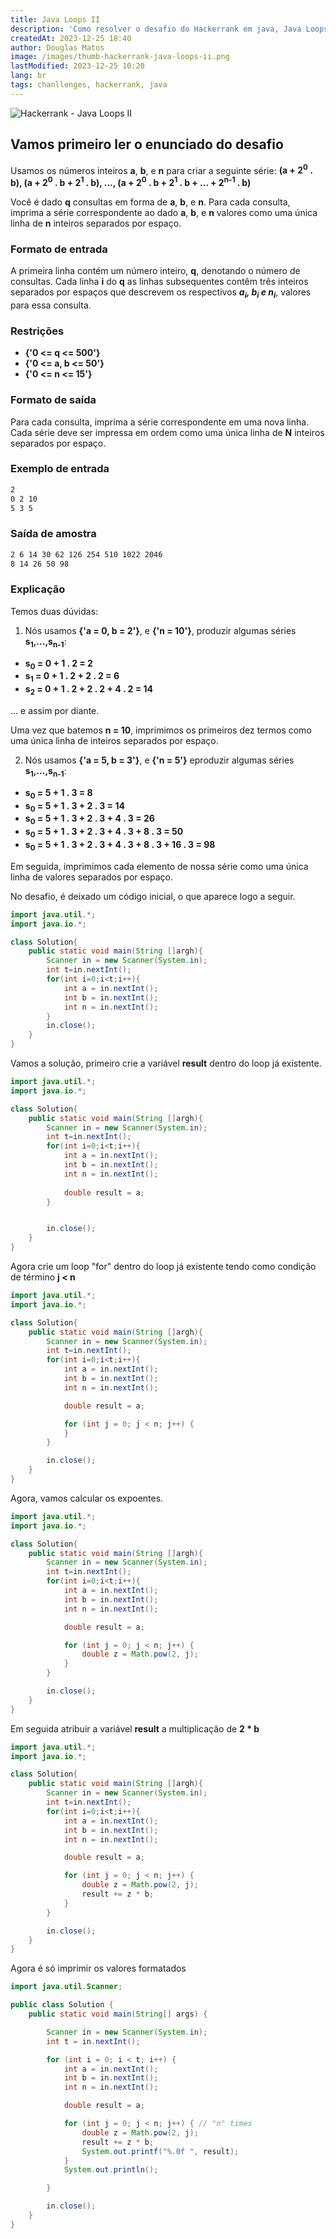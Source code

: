 ```yaml
---
title: Java Loops II
description: 'Como resolver o desafio do Hackerrank em java, Java Loops II. Usamos os números inteiros **a**, **b**, e **n** para criar a seguinte série: **(a + 2<sup>0</sup> . b), (a + 2<sup>0</sup> . b + 2<sup>1</sup> . b), ..., (a + 2<sup>0</sup> . b + 2<sup>1</sup> . b + ... + 2<sup>n-1</sup> . b)**. Você é dado **q** consultas em forma de **a**, **b**, e **n**. Para cada consulta, imprima a série correspondente ao dado **a**, **b**, e **n** valores como uma única linha de **n** inteiros separados por espaço.'
createdAt: 2023-12-25 18:40
author: Douglas Matos
image: /images/thumb-hackerrank-java-loops-ii.png
lastModified: 2023-12-25 10:20
lang: br
tags: chanllenges, hackerrank, java
---
```

![Hackerrank - Java Loops II](/images/thumb-hackerrank-java-loops-ii.png)


## Vamos primeiro ler o enunciado do desafio

Usamos os números inteiros **a**, **b**, e **n** para criar a seguinte série: **(a + 2<sup>0</sup> . b), (a + 2<sup>0</sup> . b + 2<sup>1</sup> . b), ..., (a + 2<sup>0</sup> . b + 2<sup>1</sup> . b + ... + 2<sup>n-1</sup> . b)**

Você é dado **q** consultas em forma de **a**, **b**, e **n**. Para cada consulta, imprima a série correspondente ao dado **a**, **b**, e **n** valores como uma única linha de **n** inteiros separados por espaço.

### Formato de entrada

A primeira linha contém um número inteiro, **q**, denotando o número de consultas.
Cada linha **i** do **q** as linhas subsequentes contêm três inteiros separados por espaços que descrevem os respectivos ***a<sub>i</sub>, b<sub>i</sub> e n<sub>i</sub>***, valores para essa consulta.

### Restrições
- **{'0 <= q <= 500'}**
- **{'0 <= a, b <= 50'}**
- **{'0 <= n <= 15'}**

### Formato de saída

Para cada consulta, imprima a série correspondente em uma nova linha. Cada série deve ser impressa em ordem como uma única linha de **N** inteiros separados por espaço.

### Exemplo de entrada

```bash
2
0 2 10
5 3 5
```

### Saída de amostra

```bash
2 6 14 30 62 126 254 510 1022 2046
8 14 26 50 98
```

### Explicação

Temos duas dúvidas:

1. Nós usamos **{'a = 0, b = 2'}**, e **{'n = 10'}**, produzir algumas séries **s<sub>1</sub>,...,s<sub>n-1</sub>**:
- **s<sub>0</sub> = 0 + 1 . 2 = 2**
- **s<sub>1</sub> = 0 + 1 . 2 + 2 . 2 = 6**
- **s<sub>2</sub> = 0 + 1 . 2 + 2 . 2 + 4 . 2 = 14**

... e assim por diante.

Uma vez que batemos **n = 10**, imprimimos os primeiros dez termos como uma única linha de inteiros separados por espaço.

2. Nós usamos **{'a = 5, b = 3'}**, e **{'n = 5'}** eproduzir algumas séries **s<sub>1</sub>,...,s<sub>n-1</sub>**:
- **s<sub>0</sub> = 5 + 1 . 3 = 8**
- **s<sub>0</sub> = 5 + 1 . 3 + 2 . 3 = 14**
- **s<sub>0</sub> = 5 + 1 . 3 + 2 . 3 + 4 . 3 = 26**
- **s<sub>0</sub> = 5 + 1 . 3 + 2 . 3 + 4 . 3 + 8 . 3 = 50**
- **s<sub>0</sub> = 5 + 1 . 3 + 2 . 3 + 4 . 3 + 8 . 3 + 16 . 3 = 98**

Em seguida, imprimimos cada elemento de nossa série como uma única linha de valores separados por espaço.

No desafio, é deixado um código inicial, o que aparece logo a seguir.

```java
import java.util.*;
import java.io.*;

class Solution{
    public static void main(String []argh){
        Scanner in = new Scanner(System.in);
        int t=in.nextInt();
        for(int i=0;i<t;i++){
            int a = in.nextInt();
            int b = in.nextInt();
            int n = in.nextInt();
        }
        in.close();
    }
}
```

Vamos a solução, primeiro crie a variável **result** dentro do loop já existente.
```java 
import java.util.*;
import java.io.*;

class Solution{
    public static void main(String []argh){
        Scanner in = new Scanner(System.in);
        int t=in.nextInt();
        for(int i=0;i<t;i++){
            int a = in.nextInt();
            int b = in.nextInt();
            int n = in.nextInt();
        
            double result = a;
        }


        in.close();
    }
}
```

Agora  crie um loop "for" dentro do loop já existente tendo como condição de término **j < n**
```java 
import java.util.*;
import java.io.*;

class Solution{
    public static void main(String []argh){
        Scanner in = new Scanner(System.in);
        int t=in.nextInt();
        for(int i=0;i<t;i++){
            int a = in.nextInt();
            int b = in.nextInt();
            int n = in.nextInt();

            double result = a;

            for (int j = 0; j < n; j++) {
            }
        }        

        in.close();
    }
}
```

Agora, vamos calcular os expoentes.
```java 
import java.util.*;
import java.io.*;

class Solution{
    public static void main(String []argh){
        Scanner in = new Scanner(System.in);
        int t=in.nextInt();
        for(int i=0;i<t;i++){
            int a = in.nextInt();
            int b = in.nextInt();
            int n = in.nextInt();

            double result = a;

            for (int j = 0; j < n; j++) {
                double z = Math.pow(2, j);
            }
        }        

        in.close();
    }
}
```

Em seguida atribuir a variável **result** a multiplicação de **2 * b**
```java 
import java.util.*;
import java.io.*;

class Solution{
    public static void main(String []argh){
        Scanner in = new Scanner(System.in);
        int t=in.nextInt();
        for(int i=0;i<t;i++){
            int a = in.nextInt();
            int b = in.nextInt();
            int n = in.nextInt();

            double result = a;

            for (int j = 0; j < n; j++) {
                double z = Math.pow(2, j);
                result += z * b;
            }
        }        

        in.close();
    }
}
```

Agora é só imprimir os valores formatados
```java 
import java.util.Scanner;

public class Solution {
    public static void main(String[] args) {

        Scanner in = new Scanner(System.in);
        int t = in.nextInt();

        for (int i = 0; i < t; i++) {
            int a = in.nextInt();
            int b = in.nextInt();
            int n = in.nextInt();

            double result = a;

            for (int j = 0; j < n; j++) { // "n" times
                double z = Math.pow(2, j);
                result += z * b;
                System.out.printf("%.0f ", result);
            }
            System.out.println();

        }

        in.close();
    }
}
```

